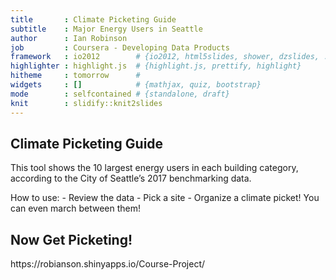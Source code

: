 ```yaml
---
title       : Climate Picketing Guide
subtitle    : Major Energy Users in Seattle
author      : Ian Robinson
job         : Coursera - Developing Data Products
framework   : io2012        # {io2012, html5slides, shower, dzslides, ...}
highlighter : highlight.js  # {highlight.js, prettify, highlight}
hitheme     : tomorrow      # 
widgets     : []            # {mathjax, quiz, bootstrap}
mode        : selfcontained # {standalone, draft}
knit        : slidify::knit2slides
---
```


## Climate Picketing Guide

This tool shows the 10 largest energy users in each building category, according to the City of Seattle's 2017 benchmarking data. 

How to use:
-  Review the data
- Pick a site
- Organize a climate picket! You can even march between them!

## Now Get Picketing!
https://robianson.shinyapps.io/Course-Project/

